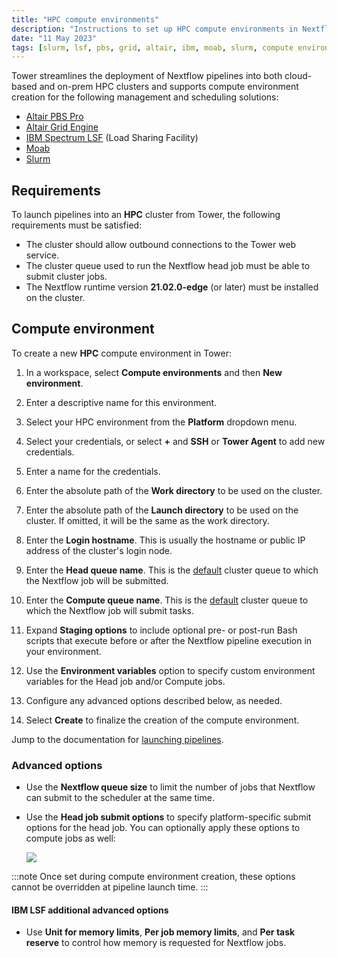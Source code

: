 ```yaml
---
title: "HPC compute environments"
description: "Instructions to set up HPC compute environments in Nextflow Tower"
date: "11 May 2023"
tags: [slurm, lsf, pbs, grid, altair, ibm, moab, slurm, compute environment]
---
```


Tower streamlines the deployment of Nextflow pipelines into both cloud-based and on-prem HPC clusters and supports compute environment creation for the following management and scheduling solutions:

- [Altair PBS Pro](https://www.altair.com/pbs-professional/)
- [Altair Grid Engine](https://www.altair.com/grid-engine/)
- [IBM Spectrum LSF](https://www.ibm.com/products/hpc-workload-management/details) (Load Sharing Facility)
- [Moab](http://docs.adaptivecomputing.com/suite/8-0/basic/help.htm#topics/moabWorkloadManager/topics/intro/productOverview.htm)
- [Slurm](https://slurm.schedmd.com/overview.html)

## Requirements

To launch pipelines into an **HPC** cluster from Tower, the following requirements must be satisfied:

- The cluster should allow outbound connections to the Tower web service.
- The cluster queue used to run the Nextflow head job must be able to submit cluster jobs.
- The Nextflow runtime version **21.02.0-edge** (or later) must be installed on the cluster.

## Compute environment

To create a new **HPC** compute environment in Tower:

1. In a workspace, select **Compute environments** and then **New environment**.

2. Enter a descriptive name for this environment.

3. Select your HPC environment from the **Platform** dropdown menu.

4. Select your credentials, or select **+** and **SSH** or **Tower Agent** to add new credentials.

5. Enter a name for the credentials.

6. Enter the absolute path of the **Work directory** to be used on the cluster.

7. Enter the absolute path of the **Launch directory** to be used on the cluster. If omitted, it will be the same as the work directory.

8. Enter the **Login hostname**. This is usually the hostname or public IP address of the cluster's login node.

9. Enter the **Head queue name**. This is the [default](https://www.nextflow.io/docs/latest/process.html#queue) cluster queue to which the Nextflow job will be submitted.

10. Enter the **Compute queue name**. This is the [default](https://www.nextflow.io/docs/latest/process.html#queue) cluster queue to which the Nextflow job will submit tasks.

11. Expand **Staging options** to include optional pre- or post-run Bash scripts that execute before or after the Nextflow pipeline execution in your environment.

12. Use the **Environment variables** option to specify custom environment variables for the Head job and/or Compute jobs.

13. Configure any advanced options described below, as needed.

14. Select **Create** to finalize the creation of the compute environment.

Jump to the documentation for [launching pipelines](../launch/launchpad.mdx).

### Advanced options

- Use the **Nextflow queue size** to limit the number of jobs that Nextflow can submit to the scheduler at the same time.

- Use the **Head job submit options** to specify platform-specific submit options for the head job. You can optionally apply these options to compute jobs as well:

  ![](./_images/head_job_propagation.png)

:::note
Once set during compute environment creation, these options cannot be overridden at pipeline launch time.
:::

#### IBM LSF additional advanced options

- Use **Unit for memory limits**, **Per job memory limits**, and **Per task reserve** to control how memory is requested for Nextflow jobs.
